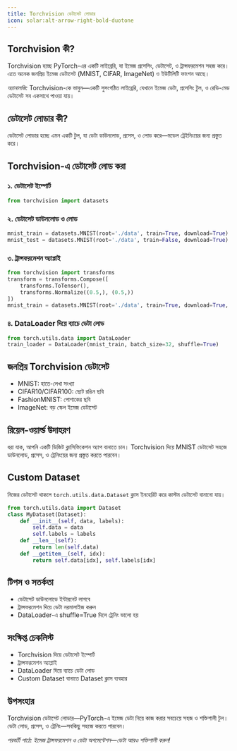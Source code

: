```yaml
---
title: Torchvision ডেটাসেট লোডার
icon: solar:alt-arrow-right-bold-duotone
---
```


## Torchvision কী?

Torchvision হচ্ছে PyTorch-এর একটি লাইব্রেরি, যা ইমেজ প্রসেসিং, ডেটাসেট, ও ট্রান্সফরমেশন সহজ করে। এতে অনেক জনপ্রিয় ইমেজ ডেটাসেট (MNIST, CIFAR, ImageNet) ও ইউটিলিটি ফাংশন আছে।

_অ্যানালজি:_ Torchvision-কে ভাবুন—একটি সুসংগঠিত লাইব্রেরি, যেখানে ইমেজ ডেটা, প্রসেসিং টুল, ও রেডি-মেড ডেটাসেট সব একসাথে পাওয়া যায়।

## ডেটাসেট লোডার কী?

ডেটাসেট লোডার হচ্ছে এমন একটি টুল, যা ডেটা ডাউনলোড, প্রসেস, ও লোড করে—মডেল ট্রেইনিংয়ের জন্য প্রস্তুত করে।

## Torchvision-এ ডেটাসেট লোড করা

### ১. ডেটাসেট ইম্পোর্ট
```python
from torchvision import datasets
```

### ২. ডেটাসেট ডাউনলোড ও লোড
```python
mnist_train = datasets.MNIST(root='./data', train=True, download=True)
mnist_test = datasets.MNIST(root='./data', train=False, download=True)
```

### ৩. ট্রান্সফরমেশন অ্যাপ্লাই
```python
from torchvision import transforms
transform = transforms.Compose([
    transforms.ToTensor(),
    transforms.Normalize((0.5,), (0.5,))
])
mnist_train = datasets.MNIST(root='./data', train=True, download=True, transform=transform)
```

### ৪. DataLoader দিয়ে ব্যাচে ডেটা লোড
```python
from torch.utils.data import DataLoader
train_loader = DataLoader(mnist_train, batch_size=32, shuffle=True)
```

## জনপ্রিয় Torchvision ডেটাসেট
- MNIST: হাতে-লেখা সংখ্যা
- CIFAR10/CIFAR100: ছোট রঙিন ছবি
- FashionMNIST: পোশাকের ছবি
- ImageNet: বড় স্কেল ইমেজ ডেটাসেট

## রিয়েল-ওয়ার্ল্ড উদাহরণ

ধরা যাক, আপনি একটি ডিজিট ক্লাসিফিকেশন অ্যাপ বানাতে চান। Torchvision দিয়ে MNIST ডেটাসেট সহজে ডাউনলোড, প্রসেস, ও ট্রেনিংয়ের জন্য প্রস্তুত করতে পারবেন।

## Custom Dataset

নিজের ডেটাসেট থাকলে `torch.utils.data.Dataset` ক্লাস ইনহেরিট করে কাস্টম ডেটাসেট বানানো যায়।

```python
from torch.utils.data import Dataset
class MyDataset(Dataset):
    def __init__(self, data, labels):
        self.data = data
        self.labels = labels
    def __len__(self):
        return len(self.data)
    def __getitem__(self, idx):
        return self.data[idx], self.labels[idx]
```

## টিপস ও সতর্কতা
- ডেটাসেট ডাউনলোডে ইন্টারনেট লাগবে
- ট্রান্সফরমেশন দিয়ে ডেটা নরমালাইজ করুন
- DataLoader-এ shuffle=True দিলে ট্রেনিং ভালো হয়

## সংক্ষিপ্ত চেকলিস্ট
- Torchvision দিয়ে ডেটাসেট ইম্পোর্ট
- ট্রান্সফরমেশন অ্যাপ্লাই
- DataLoader দিয়ে ব্যাচে ডেটা লোড
- Custom Dataset বানাতে Dataset ক্লাস ব্যবহার

## উপসংহার

Torchvision ডেটাসেট লোডার—PyTorch-এ ইমেজ ডেটা নিয়ে কাজ করার সবচেয়ে সহজ ও শক্তিশালী টুল। ডেটা লোড, প্রসেস, ও ট্রেনিং—সবকিছু সহজে করতে পারবেন।

_পরবর্তী পাঠে: ইমেজ ট্রান্সফরমেশন ও ডেটা অগমেন্টেশন—ডেটা আরও শক্তিশালী করুন!_
